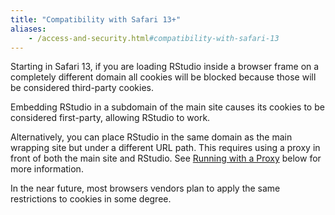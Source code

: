 ```yaml
---
title: "Compatibility with Safari 13+"
aliases:
	- /access-and-security.html#compatibility-with-safari-13
---
```


Starting in Safari 13, if you are loading RStudio inside a browser frame on a completely different domain all cookies will be blocked because those will be considered third-party cookies.

Embedding RStudio in a subdomain of the main site causes its cookies to be considered first-party, allowing RStudio to work.

Alternatively, you can place RStudio in the same domain as the main wrapping site but under a different URL path. This requires using a proxy in front of both the main site and RStudio. See [Running with a Proxy](running_with_a_proxy.qmd) below for more information.

::: {.callout-note}
In the near future, most browsers vendors plan to apply the same restrictions to cookies in some degree.
:::

